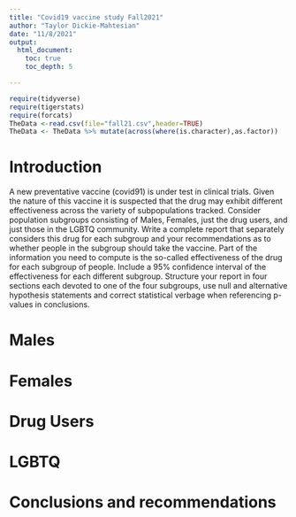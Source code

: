 ```yaml
---
title: "Covid19 vaccine study Fall2021"
author: "Taylor Dickie-Mahtesian"
date: "11/8/2021"
output: 
  html_document:
    toc: true
    toc_depth: 5

---
```


```r
require(tidyverse)
require(tigerstats)
require(forcats)
TheData <-read.csv(file="fall21.csv",header=TRUE)
TheData <- TheData %>% mutate(across(where(is.character),as.factor))
```

# Introduction

A new  preventative vaccine (covid91) is under test in clinical trials. Given the nature of this vaccine it is suspected that the drug may exhibit different effectiveness across the variety of subpopulations tracked. Consider population subgroups consisting of Males, Females, just the drug users, and just those in the LGBTQ community. Write a complete report that separately considers this drug for each subgroup and your recommendations as to whether people in the subgroup should take the vaccine. Part of the information you need to compute is the so-called effectiveness of the drug for each subgroup of people. Include a 95% confidence interval of the effectiveness for each different subgroup. Structure your report in four sections each devoted to one of the four subgroups, use null and alternative hypothesis statements and correct statistical verbage when referencing p-values in conclusions.

# Males

# Females

# Drug Users

# LGBTQ

# Conclusions and recommendations

